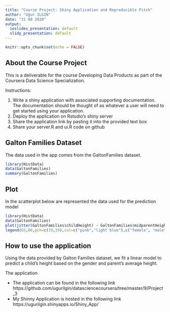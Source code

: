 ---
title: "Course Project: Shiny Application and Reproducible Pitch"
author: "Uğur ILGIN"
date: "31 08 2020"
output:
  ioslides_presentation: default
  slidy_presentation: default
---

```{r setup, include=FALSE}
knitr::opts_chunk$set(echo = FALSE)
```

## About the Course Project

This is a deliverable for the course Developing Data Products as part of the Coursera Data Science Specialization.

Instructions:

1. Write a shiny application with associated supporting documentation. The documentation should be thought of as whatever a user will need to get started using your application.
2. Deploy the application on Rstudio's shiny server
3. Share the application link by pasting it into the provided text box
4. Share your server.R and ui.R code on github

## Galton Families Dataset

The data used in the app comes from the GaltonFamilies dataset. 

```{r cars, echo = TRUE}
library(HistData)
data(GaltonFamilies)
summary(GaltonFamilies)
```

## Plot
In the scatterplot below are represented the data used for the prediction model
```{r pressure}
library(HistData)
data(GaltonFamilies)
plot(jitter(GaltonFamilies$childHeight) ~ GaltonFamilies$midparentHeight,xlab="Average Height of the Parents (in inches)",ylab="Height of the Child (in inches)",main="Scatterplot of Galton Family Data",pch=19,frame.plot=FALSE,col=ifelse(GaltonFamilies$gender=="female", "pink", "light blue"))
legend(65,80,pch=c(19,19),col=c("pink","light blue"),c("female", "male"),bty="o",cex=.8)
```

## How to use the application

Using the data provided by Galton Families dataset, we fit a linear model to predict a child's height based on the gender and parent's average height.

The application

- The application can be found in the following link
https://github.com/ugurilgin/datasciencecoursera/tree/master/9/Project_3
- My Shinny Application is hosted in the following link
https://ugurilgin.shinyapps.io/Shiny_App/